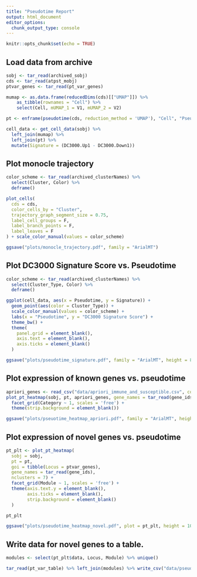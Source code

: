```yaml
---
title: "Pseudotime Report"
output: html_document
editor_options: 
  chunk_output_type: console
---
```


```r
knitr::opts_chunk$set(echo = TRUE)
```

## Load data from archive

```r
sobj <- tar_read(archived_sobj)
cds <- tar_read(atpst_mobj)
ptvar_genes <- tar_read(pt_var_genes)

mumap <- as.data.frame(reducedDims(cds)[["UMAP"]]) %>% 
    as_tibble(rownames = "Cell") %>% 
    select(Cell, mUMAP_1 = V1, mUMAP_2 = V2)

pt <- enframe(pseudotime(cds, reduction_method = 'UMAP'), "Cell", "Pseudotime")

cell_data <- get_cell_data(sobj) %>%
  left_join(mumap) %>%
  left_join(pt) %>% 
  mutate(Signature = (DC3000.Up1 - DC3000.Down1)) 
```

## Plot monocle trajectory

```r
color_scheme <- tar_read(archived_clusterNames) %>%
  select(Cluster, Color) %>%
  deframe()

plot_cells(
  cds = cds, 
  color_cells_by = "Cluster", 
  trajectory_graph_segment_size = 0.75, 
  label_cell_groups = F, 
  label_branch_points = F, 
  label_leaves = F
) + scale_color_manual(values = color_scheme)

ggsave("plots/monocle_trajectory.pdf", family = "ArialMT")
```

## Plot DC3000 Signature Score vs. Pseudotime

```r
color_scheme <- tar_read(archived_clusterNames) %>%
  select(Cluster_Type, Color) %>%
  deframe()

ggplot(cell_data, aes(x = Pseudotime, y = Signature)) +
  geom_point(aes(color = Cluster_Type)) +
  scale_color_manual(values = color_scheme) +
  labs(x = "Pseudotime", y = "DC3000 Signature Score") +
  theme_bw() +
  theme(
    panel.grid = element_blank(),
    axis.text = element_blank(),
    axis.ticks = element_blank()
  )

ggsave("plots/pseudotime_signature.pdf", family = "ArialMT", height = 8, width = 8)
```

## Plot expression of known genes vs. pseudotime

```r
apriori_genes <- read_csv("data/apriori_immune_and_susceptible.csv", col_types = cols())
plot_pt_heatmap(sobj, pt, apriori_genes, gene_names = tar_read(gene_ids)) + 
  facet_grid(Category ~ 1, scales = 'free') +
  theme(strip.background = element_blank())

ggsave("plots/pseuotime_heatmap_apriori.pdf", family = "ArialMT", height = 12, width = 8)
```

## Plot expression of novel genes vs. pseudotime

```r
pt_plt <- plot_pt_heatmap(
  sobj = sobj, 
  pt = pt, 
  goi = tibble(Locus = ptvar_genes), 
  gene_names = tar_read(gene_ids), 
  nclusters = 7) +
  facet_grid(Module ~ 1, scales = 'free') +
  theme(axis.text.y = element_blank(),
        axis.ticks = element_blank(),
        strip.background = element_blank()
  )

pt_plt

ggsave("plots/pseudotime_heatmap_novel.pdf", plot = pt_plt, height = 10, width = 8, family = "ArialMT")
```

## Write data for novel genes to a table.

```r
modules <- select(pt_plt$data, Locus, Module) %>% unique()

tar_read(pt_var_table) %>% left_join(modules) %>% write_csv("data/pseudotime_variable_genes.csv")
```

